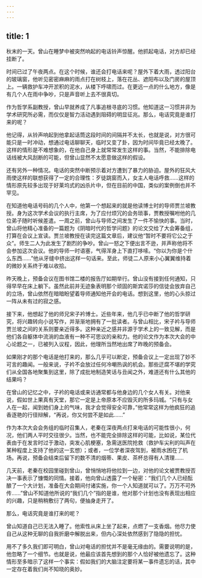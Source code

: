 ```yaml
---
---
---
```

title: 1
---



秋末的一天。曾山在睡梦中被突然响起的电话铃声惊醒。他抓起电话，对方却已经挂断了。

时间已过了午夜两点。在这个时候，谁还会打电话来呢？屋外下着大雨，透过阳台的玻璃窗，他听见密密麻麻的雨点打在树枝上，落在花丛、遮阳布以及门房的屋顶上。一辆救护车冲开淤积的泥水，从楼下呼啸而过。在更远一点的什么地方，像是有几个人在雨中争吵，只是声音听上去不很真切。

作为哲学系副教授，曾山早就养成了凡事追根寻底的习惯。他知道这一习惯并非为学术研究所必需，而仅仅是智力活动遇到阻碍的明显征兆。那么，电话究竟是谁打来的呢？

他记得，从铃声响起到他拿起话筒这段时间的间隔并不太长，也就是说，对方很可能只是一时冲动，想通过电话聊聊天，临时又变了卦，因为时间毕竟已经太晚了。这样的情形是不难想象的，在他自己身上就常常发生这样的事。当然，不能排除电话线被大风刮断的可能，但曾山显然不太愿意做这样的假设。

还有另外一种情况。电话的突然中断预示着对方遭到了暴力的胁迫。屋外的狂风大雨使这样的联想获得了一定的合理性：歹徒跳窗而入，女主人电话呼救……这样的情形原先较多出现于好莱坞式的凶杀片中，但在目前的中国，类似的案例倒也并不罕见。

在知道他电话号码的几个人中，他第一个想起来的就是他读博士时的导师贾兰坡教授。身为这次学术会议的执行主席，为了应付烦冗的会务琐事，贾教授嘱咐他的几位弟子随时听候差遣。一周之前，曾山与导师之间发生了一件不愉快的事。当时，曾山将他精心准备的一篇题为《阴暗时代的哲学问题》的论文交给了大会筹备组，打算在会议上宣读。贾兰坡教授在读完这篇文章后，建议他“暂时不要将它公之于众”。师生二人为此发生了剧烈的争吵。曾山一怒之下便出言不逊，并声称他将不会参加这次会议。他的导师一时语塞，气得浑身上下直打哆嗦。“你以为你是个什么东西……”他从牙缝中挤出这样一句话来。至此，师徒二人原来小心翼翼维持着的微妙关系终于难以收拾。

昨天晚上，预备会议在图书馆二楼的报告厅如期举行。曾山没有接到任何通知，只得早早在床上躺下。虽然此前并无迹象表明那个顽固的斯宾诺莎的信徒会放弃自己的立场，曾山依然在暗暗盼望着导师通知他开会的电话。想到这里，他的心头掠过一阵从未有过的寂之感。

接下来，他想起了他的师兄宋子衿博士。近些年来，他几乎已中断了他的哲学研究，将兴趣转向小说写作，并渐渐地拥有了一批读者。与曾山相比，宋子衿与导师贾兰坡之间的关系则要亲近得多。这种亲近之感并非源于学术上的一致见解，而是他们各自躯体中流淌的血液有一种不可思议的亲和力。他的论文作为本次大会的中心论题之一，已被列入议程，因此，他理所当然地出席了昨晚的预备会。

如果刚才的那个电话是他打来的，那么几乎可以断定，预备会议上一定出现了妙不可言的趣闻。一般来说，子衿不会放过任何冷嘲热讽的机会。那些迂腐不堪的学究们从全国各地聚集到这里，除了成批地制造笑话与丑闻之外，难道还有什么其他的结果吗？

在曾山的记忆之中，子衿的电话或来访通常都与他身边的几个女人有关。对他来说，假如世上果真有天堂，那它一定是上帝原本不应毁灭的所多玛城。“只有与女人在一起，闻到她们身上的气味，我才会觉得安全可靠，”他常常这样为他疯狂的追香逐艳的行径辩解，“再说，你又何尝不是如此……”

作为本次大会会务组的临时召集人，老秦在深夜两点打来电话的可能性很小，何况，他们两人平时交往很少。当然，也不能完全排除这样的可能，比如说，某位代表由于在发言时过于激动，突发心肌梗塞，急需送医院抢救（救护车尖利的叫声在某种程度上支持了他的这一玄想）；或者，一位学者深夜驾到，被雨水困在了机场。再说，预备会结束后留下的数不清的烟蒂、果皮、茶杯总得有人清理……

几天前，老秦在校园里碰到曾山，曾悄悄地将他拉到一边，对他的论文被贾教授否决一事表示了慷慨的同情。接着，他向曾山透露了一个秘密：“我们几个人已经酝酿了一个大计划，准备在大会期间付诸实施，你一个人知道就可以了。万万不可外传……”曾山不知道他所说的“我们几个”指的是谁，他对那个计划也没有表现出相应的兴趣，只是稍稍敷衍了两句，便抽身走开了。

那么，电话究竟是谁打来的呢？

曾山知道自己已无法入睡了。他索性从床上坐了起来，点燃了一支香烟。他尽力使自己从这种无聊的自我折磨中解脱出来，但内心深处依然感到了隐隐的担忧。

用不了多久我们即可明白，曾山对电话的担忧并不是毫无缘由的。需要说明的是，他忽略了一个细节。也就是说，他最应该首先想到的那个人恰好被他遗忘了。这种情形至多暗示了这样一个事实：假如我们的大脑注定要将某一事件遗忘的话，其中一定存在着我们尚不知晓的奥妙。